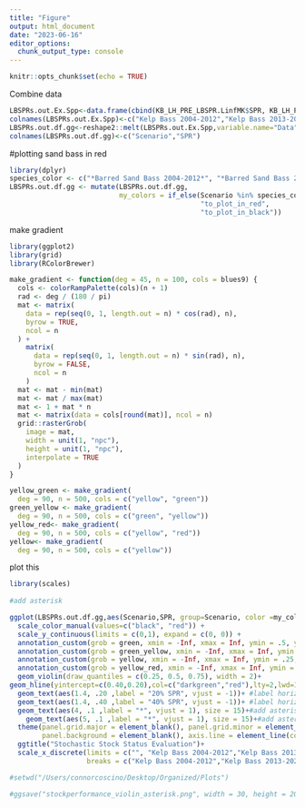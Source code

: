 ```yaml
---
title: "Figure"
output: html_document
date: "2023-06-16"
editor_options: 
  chunk_output_type: console
---
```


```r
knitr::opts_chunk$set(echo = TRUE)
```
Combine data
```r
LBSPRs.out.Ex.Spp<-data.frame(cbind(KB_LH_PRE_LBSPR.LinfMK$SPR, KB_LH_POST_LBSPR.LinfMK$SPR, SB_LH_PRE_LBSPR.LinfMK$SPR, SB_LH_POST_LBSPR.LinfMK$SPR, Ex.Spp.LBSPR.LinfMK_OWF1$SPR, Ex.Spp.LBSPR.LinfMK_Barracuda1$SPR, Ex.Spp.LBSPR.LinfMK_Olive1$SPR))
colnames(LBSPRs.out.Ex.Spp)<-c("Kelp Bass 2004-2012","Kelp Bass 2013-2021","*Barred Sand Bass 2004-2012*", "*Barred Sand Bass 2013-2021*", "Ocean Whitefish", "Pacific Barracuda", "Olive Rockfish")
LBSPRs.out.df.gg<-reshape2::melt(LBSPRs.out.Ex.Spp,variable.name="Data",value.name="SPR")
colnames(LBSPRs.out.df.gg)<-c("Scenario","SPR")


```
#plotting sand bass in red

```r
library(dplyr)
species_color <- c("*Barred Sand Bass 2004-2012*", "*Barred Sand Bass 2013-2021*")
LBSPRs.out.df.gg <- mutate(LBSPRs.out.df.gg,
                           my_colors = if_else(Scenario %in% species_color,
                                               "to_plot_in_red",
                                               "to_plot_in_black"))

```

make gradient
```r
library(ggplot2) 
library(grid)
library(RColorBrewer)

make_gradient <- function(deg = 45, n = 100, cols = blues9) {
  cols <- colorRampPalette(cols)(n + 1)
  rad <- deg / (180 / pi)
  mat <- matrix(
    data = rep(seq(0, 1, length.out = n) * cos(rad), n),
    byrow = TRUE,
    ncol = n
  ) +
    matrix(
      data = rep(seq(0, 1, length.out = n) * sin(rad), n),
      byrow = FALSE,
      ncol = n
    )
  mat <- mat - min(mat)
  mat <- mat / max(mat)
  mat <- 1 + mat * n
  mat <- matrix(data = cols[round(mat)], ncol = n)
  grid::rasterGrob(
    image = mat,
    width = unit(1, "npc"),
    height = unit(1, "npc"), 
    interpolate = TRUE
  )
}

yellow_green <- make_gradient(
  deg = 90, n = 500, cols = c("yellow", "green"))
green_yellow <- make_gradient(
  deg = 90, n = 500, cols = c("green", "yellow"))
yellow_red<- make_gradient(
  deg = 90, n = 500, cols = c("yellow", "red"))
yellow<- make_gradient(
  deg = 90, n = 500, cols = c("yellow"))
```


plot this

```r
library(scales)
  
#add asterisk 

ggplot(LBSPRs.out.df.gg,aes(Scenario,SPR, group=Scenario, color =my_colors )) +
  scale_color_manual(values=c("black", "red")) +
  scale_y_continuous(limits = c(0,1), expand = c(0, 0)) +
  annotation_custom(grob = green, xmin = -Inf, xmax = Inf, ymin = .5, ymax = 1)+
  annotation_custom(grob = green_yellow, xmin = -Inf, xmax = Inf, ymin = .3, ymax = .6)+
  annotation_custom(grob = yellow, xmin = -Inf, xmax = Inf, ymin = .25, ymax = .3)+
  annotation_custom(grob = yellow_red, xmin = -Inf, xmax = Inf, ymin = 0, ymax = .25)+
  geom_violin(draw_quantiles = c(0.25, 0.5, 0.75), width = 2)+
geom_hline(yintercept=c(0.40,0.20),col=c("darkgreen","red"),lty=2,lwd=1.25)+
  geom_text(aes(1.4, .20 ,label = "20% SPR", vjust = -1))+ #label horizontal line at 20% SPR
  geom_text(aes(1.4, .40 ,label = "40% SPR", vjust = -1))+ #label horizontal line at 40% SPR
  geom_text(aes(4, .1 ,label = "*", vjust = 1), size = 15)+#add asterisk in plot
    geom_text(aes(5, .1 ,label = "*", vjust = 1), size = 15)+#add asterisk in plot
  theme(panel.grid.major = element_blank(), panel.grid.minor = element_blank(),
        panel.background = element_blank(), axis.line = element_line(colour = "black"), legend.position = "none", plot.title=element_text(hjust=0.5, size = 16, face = "bold"), axis.text=element_text(size=12), axis.title = element_text(size=14))+
  ggtitle("Stochastic Stock Status Evaluation")+
  scale_x_discrete(limits = c("", "Kelp Bass 2004-2012","Kelp Bass 2013-2021","*Barred Sand Bass 2004-2012*", "*Barred Sand Bass 2013-2021*", "Ocean Whitefish", "Pacific Barracuda", "Olive Rockfish"), 
                   breaks = c("Kelp Bass 2004-2012","Kelp Bass 2013-2021","*Barred Sand Bass 2004-2012*", "*Barred Sand Bass 2013-2021*", "Ocean Whitefish", "Pacific Barracuda", "Olive Rockfish"), expand=c(0,0), labels = label_wrap(10))

#setwd("/Users/connorcoscino/Desktop/Organized/Plots")

#ggsave("stockperformance_violin_asterisk.png", width = 30, height = 20, units = "cm", dpi = 500)

```